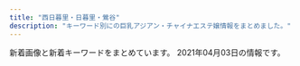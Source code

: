 ```yaml
---
title: "西日暮里・日暮里・鶯谷"
description: "キーワード別にの巨乳アジアン・チャイナエステ嬢情報をまとめました。"
---
```


新着画像と新着キーワードをまとめています。
2021年04月03日の情報です。

<DmmAffiliateIns />
<KeywordTable
  shops={
    [
    {
        "station": "JR\u897f\u65e5\u66ae\u91cc\u99c5",
        "img_links": [
            "http://chou.ies.bz/photos/sites/85/2020/12/2020120204150858.jpg",
            "http://chou.ies.bz/photos/sites/85/2019/06/2019062803491517.jpg",
            "http://chou.ies.bz/photos/sites/85/2019/07/2019070106333414.jpg",
            "http://chou.ies.bz/images/s_staff.jpg",
            "http://chou.ies.bz/images/s3.png",
            "http://chou.ies.bz/images/n1.jpg",
            "http://chou.ies.bz/photos/sites/85/2020/10/2020100610370157.jpg",
            "http://chou.ies.bz/photos/sites/85/2019/12/2019120602315853.jpg",
            "http://chou.ies.bz/photos/sites/85/2019/07/2019070106340260.jpg",
            "http://chou.ies.bz/images/s_link.png",
            "http://chou.ies.bz/images/s_pick.png",
            "http://chou.ies.bz/images/mobile.png",
            "http://chou.ies.bz/photos/sites/85/2019/07/2019070106320474.jpg",
            "http://chou.ies.bz/images/s1.png",
            "http://chou.ies.bz/photos/sites/85/2020/10/2020100610383828.jpg",
            "http://chou.ies.bz/photos/sites/85/2020/12/2020121802483415.jpg",
            "http://chou.ies.bz/images/n3.png",
            "http://chou.ies.bz/photos/sites/85/2019/07/2019070509385227.jpg",
            "http://chou.ies.bz/images/top.png",
            "http://chou.ies.bz/photos/sites/85/2020/12/2020120204265615.jpg",
            "http://chou.ies.bz/photos/sites/85/2019/07/2019070106330942.jpg",
            "http://chou.ies.bz/images/s_news.png"
        ],
        "url": "http://chou.ies.bz/",
        "name": "\u706f\u308a\u5c4b",
        "keywords": {
            "E": 1,
            "D": 9,
            "87": 1,
            "84": 2,
            "86": 7,
            "85": 1,
            "C": 1
        }
    },
    {
        "img_links": [
            "http://www.ai-lian.work/images/line.png",
            "http://www.ai-lian.work/images/staff_t.jpg",
            "http://www.ai-lian.work/img/aya1.jpg",
            "http://www.ai-lian.work/images/news.jpg",
            "http://www.ai-lian.work/images/1.jpg",
            "http://www.ai-lian.work/images/head.jpg",
            "http://www.ai-lian.work/images/3.jpg",
            "http://www.ai-lian.work/images/rec1.jpg",
            "http://www.ai-lian.work/images/int2.jpg",
            "http://www.ai-lian.work/images/interior_t.jpg",
            "http://www.ai-lian.work/images/2.jpg",
            "http://www.ai-lian.work/images/int1.jpg",
            "http://www.ai-lian.work/images/sys1.jpg",
            "http://www.ai-lian.work/images/tel.jpg",
            "http://www.ai-lian.work/img/saya1.jpg",
            "http://www.ai-lian.work/img/yui1.jpg",
            "http://www.ai-lian.work/images/ta.jpg",
            "http://www.ai-lian.work/images/mobile.jpg"
        ],
        "name": "\u5fc3\u7f8e",
        "url": "http://www.ai-lian.work/",
        "keywords": {},
        "station": "JR\u9daf\u8c37\u99c5\u5317\u53e3"
    },
    {
        "station": "\u753a\u5c4b\u99c51\u756a\u51fa\u53e3",
        "name": "\u3082\u307f\u306e\u6728",
        "url": "https://mominoki.tyo.ac/",
        "keywords": {
            "85": 12,
            "D": 24,
            "E": 4,
            "83": 4,
            "86": 4,
            "C": 15,
            "87": 8
        },
        "img_links": [
            "https://mominoki.tyo.ac/images/themes/pink/s_news.png",
            "https://mominoki.tyo.ac/photos/sites/41/2020/09/2020092804344859.jpg",
            "https://mominoki.tyo.ac/images/themes/pink/no2.png",
            "https://mominoki.tyo.ac/photos/sites/41/2020/11/2020111401222038.jpg",
            "https://mominoki.tyo.ac/images/themes/pink/s_ranking.png",
            "https://mominoki.tyo.ac/images/room3.jpg",
            "https://mominoki.tyo.ac/images/themes/pink/s_staff.png",
            "https://mominoki.tyo.ac/images/themes/pink/s_newface.png",
            "https://mominoki.tyo.ac/images/themes/pink/mobile.jpg",
            "https://mominoki.tyo.ac/images/themes/pink/no1.png",
            "https://mominoki.tyo.ac/images/themes/pink/line.png",
            "https://mominoki.tyo.ac/images/themes/pink/r3.jpg",
            "https://mominoki.tyo.ac/photos/sites/41/2020/09/2020092804344656.jpg",
            "https://mominoki.tyo.ac/images/room4.jpg",
            "https://mominoki.tyo.ac/photos/sites/41/2020/09/2020092801595154.jpg",
            "https://mominoki.tyo.ac/images/room1.jpg",
            "https://mominoki.tyo.ac/images/room2.jpg",
            "https://mominoki.tyo.ac/images/themes/pink/s_pickup.png",
            "https://mominoki.tyo.ac/images/themes/pink/s_link.png",
            "https://mominoki.tyo.ac/photos/sites/41/2021/03/202103150747058.jpg",
            "https://mominoki.tyo.ac/photos/sites/41/2021/03/202103150746598.jpg",
            "https://mominoki.tyo.ac/photos/sites/41/2020/09/2020092804344750.jpg",
            "https://mominoki.tyo.ac/photos/sites/41/2020/09/2020092810535583.jpg"
        ]
    },
    {
        "station": "JR\u897f\u65e5\u66ae\u91cc\u99c5",
        "img_links": [
            "http://onkyoukou.tyo.cm/images/top.png",
            "http://onkyoukou.tyo.cm/images/n3.jpg",
            "http://onkyoukou.tyo.cm/images/face_bj.jpg",
            "http://onkyoukou.tyo.cm/images/s_news.jpg",
            "http://onkyoukou.tyo.cm/images/acc1.jpg",
            "http://onkyoukou.tyo.cm/images/s_link.jpg",
            "http://onkyoukou.tyo.cm/photos/sites/88/2017/03/staff2.jpg",
            "http://onkyoukou.tyo.cm/images/mobile.jpg",
            "http://onkyoukou.tyo.cm/photos/sites/88/2017/03/staff4.jpg",
            "http://onkyoukou.tyo.cm/images/s_staff1.jpg",
            "http://onkyoukou.tyo.cm/images/nbj1.jpg",
            "http://onkyoukou.tyo.cm/images/s_mobile.jpg",
            "http://onkyoukou.tyo.cm/photos/sites/88/2020/03/2020030111163079.jpg",
            "http://onkyoukou.tyo.cm/images/acc2.jpg",
            "http://onkyoukou.tyo.cm/photos/sites/88/2017/03/staff1.jpg",
            "http://onkyoukou.tyo.cm/images/n1.jpg",
            "http://onkyoukou.tyo.cm/images/s_pick.jpg",
            "http://onkyoukou.tyo.cm/images/s_face.jpg",
            "http://onkyoukou.tyo.cm/images/acc3.jpg",
            "http://onkyoukou.tyo.cm/images/line.jpg",
            "http://onkyoukou.tyo.cm/images/face_bj3.jpg",
            "http://onkyoukou.tyo.cm/images/s_staff.jpg",
            "http://onkyoukou.tyo.cm/images/nbj3.jpg"
        ],
        "url": "http://onkyoukou.tyo.cm/",
        "keywords": {
            "88": 6,
            "C": 13,
            "87": 3,
            "86": 3
        },
        "name": "\u6e29\u99a8\u6e2f-\u304a\u3093\u304d\u3087\u3046\u3053\u3046-"
    },
    {
        "keywords": {},
        "url": "http://www.es-ms.work/",
        "station": "JR\u9daf\u8c37\u99c5\u5317\u53e3",
        "name": "\u685c\u306e\u5bb6",
        "img_links": [
            "http://www.es-ms.work/images/tg.jpg",
            "http://www.es-ms.work/images/int2.jpg",
            "http://www.es-ms.work/staff/rina.jpg",
            "http://www.es-ms.work/staff/sayuri.jpg",
            "http://www.es-ms.work/images/rec1.jpg",
            "http://www.es-ms.work/images/news.jpg",
            "http://www.es-ms.work/images/2.jpg",
            "http://www.es-ms.work/img/sayuri1.jpg",
            "http://www.es-ms.work/img/rina1.jpg",
            "http://www.es-ms.work/images/sys.jpg",
            "http://www.es-ms.work/images/staff_t.jpg",
            "http://www.es-ms.work/images/ac1.jpg",
            "http://www.es-ms.work/images/1.jpg",
            "http://www.es-ms.work/images/interior_t.jpg",
            "http://www.es-ms.work/images/s1.png",
            "http://www.es-ms.work/images/head.jpg",
            "http://www.es-ms.work/img/kaya1.jpg",
            "http://www.es-ms.work/images/rec2.jpg",
            "http://www.es-ms.work/staff/kaya.jpg",
            "http://www.es-ms.work/images/int1.jpg",
            "http://www.es-ms.work/images/3.jpg"
        ]
    },
    {
        "station": "JR\u65e5\u66ae\u91cc\u99c5",
        "img_links": [
            "http://www.night.ne.jp/nightnet/img/14.jpg",
            "http://www.night.ne.jp/_format/P/img/whats_news.jpg",
            "http://www.night.ne.jp/nightnet/img/3.jpg",
            "http://www.night.ne.jp/nightnet/img/4.jpg",
            "http://www.night.ne.jp/tokyo/hayasi/img/view_3.jpg",
            "http://www.night.ne.jp/tokyo/hayasi/img/view_4.jpg",
            "http://www.night.ne.jp/tokyo/hayasi/img/index_top.jpg",
            "http://www.night.ne.jp/nightnet/img/5.jpg",
            "http://www.night.ne.jp/nightnet/img/12a.jpg",
            "http://www.night.ne.jp/tokyo/hayasi/img/view_2.jpg",
            "http://www.night.ne.jp/nightnet/img/2.jpg",
            "http://www.night.ne.jp/nightnet/img/9.jpg",
            "http://www.night.ne.jp/nightnet/img/16.jpg",
            "http://www.night.ne.jp/tokyo/hayasi/img/qr_code.jpg",
            "http://www.night.ne.jp/_format/P/img/index_enter_1.jpg",
            "http://www.night.ne.jp/_format/P/img/over_msg_02.jpg",
            "http://www.night.ne.jp/tokyo/hayasi/img_staff/g_7181.jpg",
            "http://www.night.ne.jp/_format/W/img/whats_view.jpg",
            "http://www.night.ne.jp/nightnet/img/15.jpg",
            "http://www.night.ne.jp/tokyo/hayasi/img/index_view.jpg",
            "http://www.night.ne.jp/nightnet/img/13.jpg",
            "http://www.night.ne.jp/nightnet/img/8.jpg",
            "http://www.night.ne.jp/nightnet/img/17.jpg",
            "http://www.night.ne.jp/nightnet/img/6.jpg",
            "http://www.night.ne.jp/_format/P/img/over_msg_01.jpg",
            "http://www.night.ne.jp/tokyo/hayasi/img/view_1.jpg",
            "http://www.night.ne.jp/nightnet/img/7.jpg",
            "http://www.night.ne.jp/tokyo/hayasi/img/view_5.jpg",
            "http://www.night.ne.jp/nightnet/img/10.jpg",
            "http://www.night.ne.jp/tokyo/hayasi/img/view_6.jpg",
            "http://www.night.ne.jp/nightnet/img/1.jpg",
            "http://www.night.ne.jp/tokyo/hayasi/img/index.jpg",
            "http://www.night.ne.jp/nightnet/img/11.jpg"
        ],
        "name": "\u6797\u30de\u30c3\u30b5\u30fc\u30b8",
        "url": "http://www.night.ne.jp/tokyo/hayasi/",
        "keywords": {}
    },
    {
        "station": "JR\u897f\u65e5\u66ae\u91cc\u99c5",
        "img_links": [
            "http://flowerscent.este.work/head_1_4691_1553674270167089.png",
            "http://flowerscent.este.work/2/uploadimg/1600260826.jpg",
            "http://flowerscent.este.work/2/uploadimg/1616469849.jpg",
            "http://flowerscent.este.work/head_3_4691_1556258938113847.png",
            "http://flowerscent.este.work/head_2_4691_1553674270815382.png",
            "http://flowerscent.este.work/2/uploadimg/1599833697.jpg"
        ],
        "url": "http://flowerscent.este.work/",
        "keywords": {
            "C": 36,
            "E": 12,
            "D": 24,
            "87": 12,
            "83": 36,
            "86": 24
        },
        "name": "\u3075\u308f\u3075\u308f"
    },
    {
        "keywords": {
            "C": 21
        },
        "station": "JR\u9daf\u8c37\u99c5\u5317\u53e3",
        "name": "\u5065\u7f8e\u5802",
        "url": "http://es-rlx.com/",
        "img_links": [
            "http://es-rlx.com/pic/top1.jpg",
            "http://es-rlx.com/staff/minami/01.jpg",
            "http://es-rlx.com/img/ft_tel.png",
            "http://es-rlx.com/img/access/road01.jpg",
            "http://es-rlx.com/staff/mai/01.jpg",
            "http://es-rlx.com/img/ttl_mobile.png",
            "http://es-rlx.com/img/access/road04.jpg",
            "http://es-rlx.com/pic/top2.jpg",
            "http://es-rlx.com/img/youtube.jpg",
            "http://es-rlx.com/img/access/roaddm.png",
            "http://es-rlx.com/img/access/road03.jpg",
            "http://es-rlx.com/staff/sakura/01.jpg",
            "http://es-rlx.com/img/ttl_tnew.png",
            "http://es-rlx.com/img/ttl_staff.png",
            "http://es-rlx.com/i/files/homeimg.jpg",
            "http://es-rlx.com/pic/head.png",
            "http://es-rlx.com/pic/top3.jpg",
            "http://es-rlx.com/staff/rumi/01mb.jpg",
            "http://es-rlx.com/staff/yuki/01.jpg",
            "http://es-rlx.com/img/access/kanban.png",
            "http://es-rlx.com/staff/sakura/01mb.jpg",
            "http://es-rlx.com/staff/minami/01mb.jpg",
            "http://es-rlx.com/staff/mai/01mb.jpg",
            "http://es-rlx.com/img/ttl_rec.png",
            "http://es-rlx.com/img/access/road02.jpg",
            "http://es-rlx.com/staff/yuki/01mb.jpg",
            "http://es-rlx.com/staff/anna/01mb.jpg",
            "http://es-rlx.com/staff/rumi/01.jpg",
            "http://es-rlx.com/staff/anna/01.jpg"
        ]
    },
    {
        "name": "\u306f\u305f\u3061",
        "img_links": [
            "http://www.mac-riraku106.xyz/static/picture/top-img02.png",
            "http://www.mac-riraku106.xyz/uploads/200801/1-200P1110412514.jpg",
            "http://www.mac-riraku106.xyz/uploads/200325/1-2003251H340B9.jpg",
            "http://www.mac-riraku106.xyz/uploads/190723/34-1.jpg",
            "http://www.mac-riraku106.xyz/uploads/200608/1-20060Q02506204.jpg",
            "http://www.mac-riraku106.xyz/static/picture/michi02.png",
            "http://www.mac-riraku106.xyz/uploads/191128/1-19112Q3111UF.jpg",
            "http://www.mac-riraku106.xyz/static/picture/2.jpg",
            "http://www.mac-riraku106.xyz/uploads/191128/1-19112Q3102OP.jpg",
            "http://www.mac-riraku106.xyz/uploads/190723/23-2.jpg",
            "http://www.mac-riraku106.xyz/uploads/200310/1-20031013091I08.jpg",
            "http://www.mac-riraku106.xyz/uploads/191219/1-19121912423J29.jpg",
            "http://www.mac-riraku106.xyz/uploads/191209/1-191209123459153.jpg",
            "http://www.mac-riraku106.xyz/uploads/200501/1-200501125251121.jpg",
            "http://www.mac-riraku106.xyz/uploads/200501/1-200501125150516.jpg",
            "http://www.mac-riraku106.xyz/uploads/200501/1-200501144951148.jpg",
            "http://www.mac-riraku106.xyz/uploads/200818/1-200QQ5535E92.jpg",
            "http://www.mac-riraku106.xyz/uploads/191106/1-191106092S0357.jpg",
            "http://www.mac-riraku106.xyz/uploads/200317/1-20031G4420c38.jpg",
            "http://www.mac-riraku106.xyz/uploads/190826/1-1ZR6144611E0.jpg",
            "http://www.mac-riraku106.xyz/uploads/191106/1-191106092T0531.jpg",
            "http://www.mac-riraku106.xyz/uploads/191008/1-19100Q5453V63.jpg",
            "http://www.mac-riraku106.xyz/uploads/190723/1-2.jpg",
            "http://www.mac-riraku106.xyz/uploads/200501/1-200501125159161.jpg",
            "http://www.mac-riraku106.xyz/uploads/190723/23-3.jpg",
            "http://www.mac-riraku106.xyz/uploads/190723/23-1.jpg",
            "http://www.mac-riraku106.xyz/static/picture/top-img03.png",
            "http://www.mac-riraku106.xyz/static/picture/top-img01.png",
            "http://www.mac-riraku106.xyz/uploads/190826/1-1ZR614462Qa.jpg",
            "http://www.mac-riraku106.xyz/uploads/200608/1-20060Q0251EY.jpg",
            "http://www.mac-riraku106.xyz/uploads/190723/30-1.jpg",
            "http://www.mac-riraku106.xyz/uploads/200317/1-20031G44235R7.jpg",
            "http://www.mac-riraku106.xyz/static/picture/tel.png",
            "http://www.mac-riraku106.xyz/uploads/200501/1-200501145002a7.jpg",
            "http://www.mac-riraku106.xyz/uploads/190723/10-2.jpg",
            "http://www.mac-riraku106.xyz/uploads/190906/1-1ZZ6125225A4.jpg",
            "http://www.mac-riraku106.xyz/uploads/191209/1-1912091229204E.jpg",
            "http://www.mac-riraku106.xyz/uploads/200501/1-200501145011C2.jpg",
            "http://www.mac-riraku106.xyz/uploads/190723/33-1.jpg",
            "http://www.mac-riraku106.xyz/uploads/200325/1-2003251H312V4.jpg",
            "http://www.mac-riraku106.xyz/uploads/200818/1-200QQ554231G.jpg",
            "http://www.mac-riraku106.xyz/static/picture/top-img09.png",
            "http://www.mac-riraku106.xyz/uploads/190723/21-1.jpg",
            "http://www.mac-riraku106.xyz/uploads/190906/1-1ZZ612503C39.jpg",
            "http://www.mac-riraku106.xyz/uploads/200501/1-200501125300127.jpg",
            "http://www.mac-riraku106.xyz/uploads/191008/1-19100Q5451M20.jpg",
            "http://www.mac-riraku106.xyz/uploads/190926/1-1Z926131T2408.jpg",
            "http://www.mac-riraku106.xyz/uploads/190723/1-1.jpg",
            "http://www.mac-riraku106.xyz/uploads/191219/1-191219124141563.jpg",
            "http://www.mac-riraku106.xyz/static/picture/1.jpg",
            "http://www.mac-riraku106.xyz/uploads/191128/1-19112Q31009521.jpg",
            "http://www.mac-riraku106.xyz/uploads/191106/1-191106092J62Y.jpg",
            "http://www.mac-riraku106.xyz/uploads/200310/1-200310130925920.jpg",
            "http://www.mac-riraku106.xyz/uploads/190723/25-1.jpg",
            "http://www.mac-riraku106.xyz/uploads/200317/1-20031G44220J0.jpg",
            "http://www.mac-riraku106.xyz/uploads/190723/10-1.jpg",
            "http://www.mac-riraku106.xyz/uploads/200801/1-200P1110A4M2.jpg",
            "http://www.mac-riraku106.xyz/uploads/200310/1-200310130Z0421.jpg",
            "http://www.mac-riraku106.xyz/uploads/190926/1-1Z926131R6102.jpg",
            "http://www.mac-riraku106.xyz/uploads/200818/1-200QQ55415J4.jpg",
            "http://www.mac-riraku106.xyz/uploads/200801/1-200P1110631926.jpg",
            "http://www.mac-riraku106.xyz/static/picture/michi01.png",
            "http://www.mac-riraku106.xyz/uploads/191209/1-191209122ZY50.jpg",
            "http://www.mac-riraku106.xyz/static/picture/call.png"
        ],
        "station": "JR\u65e5\u66ae\u91cc\u99c5\u5357\u53e3",
        "url": "http://www.mac-riraku106.xyz/",
        "keywords": {
            "85": 17,
            "86": 19,
            "F": 3,
            "94": 3,
            "E": 6,
            "C": 18,
            "D": 49
        }
    },
    {
        "url": "http://reijin.xyz.mn/",
        "station": "JR\u65e5\u66ae\u91cc\u99c5\u6771\u53e3",
        "name": "\u9e97\u4eba",
        "img_links": [],
        "keywords": {}
    },
    {
        "station": "JR\u9daf\u8c37\u99c5\u5317\u53e3",
        "name": "\u30e9\u30d4\u30b9",
        "url": "http://lapis.tyo.cm/",
        "img_links": [
            "http://lapis.tyo.cm/images/pick_bj3.jpg",
            "http://lapis.tyo.cm/images/s_staff.jpg",
            "http://lapis.tyo.cm/images/mobile.jpg",
            "http://lapis.tyo.cm/images/pick_bj1.jpg",
            "http://lapis.tyo.cm/photos/sites/75/2021/01/2021010407562324.jpg",
            "http://lapis.tyo.cm/images/s_face.jpg",
            "http://lapis.tyo.cm/images/s_link.jpg",
            "http://lapis.tyo.cm/images/new.jpg",
            "http://lapis.tyo.cm/images/s_pick.jpg",
            "http://lapis.tyo.cm/photos/sites/75/2021/01/2021010407562290.jpg",
            "http://lapis.tyo.cm/photos/sites/75/2021/01/2021010407562482.jpg",
            "http://lapis.tyo.cm/photos/sites/75/2021/01/2021010407562697.jpg",
            "http://lapis.tyo.cm/images/nbj3.jpg",
            "http://lapis.tyo.cm/images/s_blog.jpg",
            "http://lapis.tyo.cm/images/top.png",
            "http://lapis.tyo.cm/images/nbj1.jpg"
        ],
        "keywords": {
            "87": 4,
            "83": 4,
            "86": 8,
            "D": 16
        }
    },
    {
        "name": "\u672a\u6765",
        "url": "http://www.relax-mirai.info/",
        "station": "\u65e5\u66ae\u91cc\u99c5\u6771\u53e3",
        "img_links": [
            "http://www.relax-mirai.info/images/sayuri1.jpg",
            "http://www.relax-mirai.info/gals/aki1.jpg",
            "http://www.relax-mirai.info/images/info02.jpg",
            "http://www.relax-mirai.info/images/qr.jpg",
            "http://www.relax-mirai.info/i/120/sayuri1.jpg",
            "http://www.relax-mirai.info/i/images/momo1.jpg",
            "http://www.relax-mirai.info/images/m04.jpg",
            "http://www.relax-mirai.info/images/m03.jpg",
            "http://www.relax-mirai.info/gals/emi1.jpg",
            "http://www.relax-mirai.info/images/info01.jpg",
            "http://www.relax-mirai.info/images/risa1.jpg",
            "http://www.relax-mirai.info/gals/risa1.jpg",
            "http://www.relax-mirai.info/gals/kaka1.jpg",
            "http://www.relax-mirai.info/i/images/sayuri1.jpg",
            "http://www.relax-mirai.info/images/momo1.jpg",
            "http://www.relax-mirai.info/images/m02.jpg"
        ],
        "keywords": {}
    },
    {
        "station": "JR\u65e5\u66ae\u91cc\u99c5\u6771\u53e3",
        "url": "http://es-minami.com/",
        "name": "\u307f\u306a\u307f",
        "img_links": [
            "http://es-minami.com/gals/sayuri1.jpg",
            "http://es-minami.com/img/yuki1.jpg",
            "http://www.es-minami.com/gals/sayuri1.jpg",
            "http://es-minami.com/img/sayuri2.jpg",
            "http://www.es-minami.com/images/staff-bar.png",
            "http://www.es-minami.com/images/news.png",
            "http://www.es-minami.com/img/nana1.jpg",
            "http://es-minami.com/img/nana1.jpg",
            "http://es-minami.com/images/mika2.jpg",
            "http://es-minami.com/gals/riri1.jpg",
            "http://www.es-minami.com/gals/mika2.jpg",
            "http://es-minami.com/images/mobole.png",
            "http://www.es-minami.com/images/rika1.jpg",
            "http://www.es-minami.com/gals/sayuri2.jpg",
            "http://www.es-minami.com/images/mika1.jpg",
            "http://es-minami.com/images/pick_staff6.jpg",
            "http://es-minami.com/images/mika1.jpg",
            "http://www.es-minami.com/gals/rika1.jpg",
            "http://es-minami.com/images/yuki1.jpg",
            "http://es-minami.com/images/sayuri1.jpg",
            "http://www.es-minami.com/images/nana1.jpg",
            "http://www.es-minami.com/images/mobole.png",
            "http://www.es-minami.com/gals/sakura1.jpg",
            "http://es-minami.com/img/riri1.jpg",
            "http://www.es-minami.com/gals/nana1.jpg",
            "http://www.es-minami.com/images/sayuri2.jpg",
            "http://es-minami.com/images/rika1.jpg",
            "http://www.es-minami.com/images/sayuri1.jpg",
            "http://es-minami.com/gals/yuki1.jpg",
            "http://www.es-minami.com/img/mika2.jpg",
            "http://www.es-minami.com/images/pick_staff6.jpg",
            "http://es-minami.com/img/mika2.jpg",
            "http://es-minami.com/gals/rika1.jpg",
            "http://www.es-minami.com/img/riri1.jpg",
            "http://www.es-minami.com/gals/yuki1.jpg",
            "http://www.es-minami.com/images/mika2.jpg",
            "http://es-minami.com/images/sayuri2.jpg",
            "http://es-minami.com/images/nana1.jpg",
            "http://www.es-minami.com/img/mika1.jpg",
            "http://es-minami.com/img/sayuri1.jpg",
            "http://www.es-minami.com/images/riri1.jpg",
            "http://es-minami.com/gals/sayuri2.jpg",
            "http://es-minami.com/gals/sakura1.jpg",
            "http://es-minami.com/images/riri1.jpg",
            "http://www.es-minami.com/img/sayuri2.jpg",
            "http://es-minami.com/images/news.png",
            "http://es-minami.com/gals/mika1.jpg",
            "http://es-minami.com/gals/mika2.jpg",
            "http://www.es-minami.com/images/yuki1.jpg",
            "http://es-minami.com/gals/nana1.jpg",
            "http://es-minami.com/img/mika1.jpg",
            "http://www.es-minami.com/img/sayuri1.jpg",
            "http://es-minami.com/images/staff-bar.png",
            "http://www.es-minami.com/gals/riri1.jpg",
            "http://www.es-minami.com/img/yuki1.jpg",
            "http://www.es-minami.com/gals/mika1.jpg"
        ],
        "keywords": {}
    },
    {
        "keywords": {
            "\u30bb\u30af\u30b7\u30fc": 28,
            "E": 1,
            "G": 2,
            "\u30c0\u30a4\u30ca\u30de\u30a4\u30c8": 1
        },
        "name": "\u30bd\u30d5\u30a3\u30a2",
        "station": "JR\u65e5\u66ae\u91cc\u99c5\u5357\u53e3",
        "url": "https://www.sofia-est.com/",
        "img_links": [
            "https://www.sofia-est.com/img/girl/thumb/s108_1.jpg",
            "https://www.sofia-est.com/img/material/photo5.jpg",
            "https://www.sofia-est.com/img/material/top_pickup.png",
            "https://www.sofia-est.com/img/material/photo2.jpg",
            "https://www.sofia-est.com/img/material/gm4_rollout.png",
            "https://www.sofia-est.com/img/material/noimg_thumb.jpg",
            "https://www.sofia-est.com/img/girl/thumb/s100_1.jpg",
            "https://www.sofia-est.com/img/material/sd_rt_btn.png",
            "https://www.sofia-est.com/img/material/photo7.jpg",
            "https://www.sofia-est.com/img/material/movie_left_yaji.png",
            "https://www.sofia-est.com/img/girl/pickup/pickup20200111122329.jpg",
            "https://www.sofia-est.com/img/material/mob_t1.jpg",
            "https://www.sofia-est.com/img/girl/thumb/s106_1.jpg",
            "https://www.sofia-est.com/img/girl/list/s92_list.jpg",
            "https://www.sofia-est.com/img/material/gm3_rollout.png",
            "https://www.sofia-est.com/img/material/mobileqr.png",
            "https://www.sofia-est.com/img/material/mob_youtube.png",
            "https://www.sofia-est.com/img/girl/list/s108_list.jpg",
            "https://www.sofia-est.com/img/girl/thumb/s81_1.jpg",
            "https://www.sofia-est.com/img/girl/thumb/s56_1.jpg",
            "https://www.sofia-est.com/img/girl/list/s106_list.jpg",
            "https://www.sofia-est.com/img/girl/thumb/s106_2.jpg",
            "https://www.sofia-est.com/img/girl/thumb/s89_1.jpg",
            "https://www.sofia-est.com/img/girl/main/s97_1.jpg",
            "https://www.sofia-est.com/img/material/gm6_rollout.png",
            "https://www.sofia-est.com/img/girl/thumb/s97_2.jpg",
            "https://www.sofia-est.com/img/girl/thumb/s85_2.jpg",
            "https://www.sofia-est.com/img/material/gm5_rollout.png",
            "https://www.sofia-est.com/img/material/page3_1_subt2.png",
            "https://www.sofia-est.com/img/girl/main/s85_1.jpg",
            "https://www.sofia-est.com/img/girl/thumb/s99_1.jpg",
            "https://www.sofia-est.com/img/girl/thumb/s57_1.jpg",
            "https://www.sofia-est.com/img/material/phototxt.jpg",
            "https://www.sofia-est.com/img/material/photo3.jpg",
            "https://www.sofia-est.com/img/girl/thumb/s85_3.jpg",
            "https://www.sofia-est.com/img/girl/list/s89_list.jpg",
            "https://www.sofia-est.com/img/material/noimg_b.jpg",
            "https://www.sofia-est.com/img/girl/pickup/pickup20190509222453.jpg",
            "https://www.sofia-est.com/img/material/hosi5.png",
            "https://www.sofia-est.com/img/material/page2_subt1.png",
            "https://www.sofia-est.com/img/material/photobig.jpg",
            "https://www.sofia-est.com/img/girl/pickup/pickup20191220093623.jpg",
            "https://www.sofia-est.com/img/material/mob_m1_rev1.jpg",
            "https://www.sofia-est.com/img/girl/main/s99_1.jpg",
            "https://www.sofia-est.com/img/girl/thumb/s106_5.jpg",
            "https://www.sofia-est.com/img/girl/list/s81_list.jpg",
            "https://www.sofia-est.com/img/girl/list/s84_list.jpg",
            "https://www.sofia-est.com/img/material/gm1_rollout.png",
            "https://www.sofia-est.com/img/girl/thumb/s92_2.jpg",
            "https://www.sofia-est.com/img/top/topslide20141211.jpg",
            "https://www.sofia-est.com/img/material/courseoption_rev1.png",
            "https://www.sofia-est.com/img/material/top_news.png",
            "https://www.sofia-est.com/img/material/mob_t3.jpg",
            "https://www.sofia-est.com/img/material/page5_subt1.png",
            "https://www.sofia-est.com/img/girl/thumb/s94_1.jpg",
            "https://www.sofia-est.com/img/girl/thumb/s89_2.jpg",
            "https://www.sofia-est.com/img/girl/thumb/s81_2.jpg",
            "https://www.sofia-est.com/img/girl/thumb/s55_2.jpg",
            "https://www.sofia-est.com/img/girl/list/s111_list.jpg",
            "https://www.sofia-est.com/img/material/yakusoku.png",
            "https://www.sofia-est.com/img/girl/main/s57_1.jpg",
            "https://www.sofia-est.com/img/material/page4_subt1.png",
            "https://www.sofia-est.com/img/girl/thumb/s85_1.jpg",
            "https://www.sofia-est.com/img/material/page6_subt3.png",
            "https://www.sofia-est.com/img/what/coupon202009.png",
            "https://www.sofia-est.com/img/girl/mobilepickup/mobilepickup20200302124127.jpg",
            "https://www.sofia-est.com/img/material/movie_right_yaji.png",
            "https://www.sofia-est.com/img/material/mob_t4.jpg",
            "https://www.sofia-est.com/img/material/mob_m2_rev1.jpg",
            "https://www.sofia-est.com/img/material/page5_subt2.png",
            "https://www.sofia-est.com/img/girl/thumb/s55_1.jpg",
            "https://www.sofia-est.com/img/girl/thumb/s84_2.jpg",
            "https://www.sofia-est.com/img/girl/thumb/s106_4.jpg",
            "https://www.sofia-est.com/img/material/doublecourse_rev1.png",
            "https://www.sofia-est.com/img/girl/list/s56_list.jpg",
            "https://www.sofia-est.com/img/material/mob_m5.jpg",
            "https://www.sofia-est.com/img/material/coursepoint_rev2.png",
            "https://www.sofia-est.com/img/girl/list/s85_list.jpg",
            "https://www.sofia-est.com/img/material/mob_t2.jpg",
            "https://www.sofia-est.com/img/top/topslide20141210.jpg",
            "https://www.sofia-est.com/img/material/top_movie.png",
            "https://www.sofia-est.com/img/material/top_twitter.png",
            "https://www.sofia-est.com/img/material/page3_subt1.png",
            "https://www.sofia-est.com/img/material/top_infomation.png",
            "https://www.sofia-est.com/img/girl/main/s84_1.jpg",
            "https://www.sofia-est.com/img/material/photo8.jpg",
            "https://www.sofia-est.com/img/girl/thumb/s81_4.jpg",
            "https://www.sofia-est.com/img/material/top_about.png",
            "https://www.sofia-est.com/img/material/page8_subt2.png",
            "https://www.sofia-est.com/img/material/page8_subt1.png",
            "https://www.sofia-est.com/img/material/iph.png",
            "https://www.sofia-est.com/img/material/course_tanta2.png",
            "https://www.sofia-est.com/img/girl/thumb/s81_3.jpg",
            "https://www.sofia-est.com/img/material/top_camp.png",
            "https://www.sofia-est.com/img/material/page3_1_subt1.png",
            "https://www.sofia-est.com/img/material/movieicon.png",
            "https://www.sofia-est.com/img/top/topslide20150918.jpg",
            "https://www.sofia-est.com/img/material/mob_t5.jpg",
            "https://www.sofia-est.com/img/girl/thumb/s111_1.jpg",
            "https://www.sofia-est.com/img/material/gm2_rollout.png",
            "https://www.sofia-est.com/img/material/top_newface.png",
            "https://www.sofia-est.com/img/girl/thumb/s84_1.jpg",
            "https://www.sofia-est.com/img/material/mob_m3_rev1.jpg",
            "https://www.sofia-est.com/img/banner/koko_120x60.png",
            "https://www.sofia-est.com/img/material/noimg_m.jpg",
            "https://www.sofia-est.com/img/material/page4_subt2.png",
            "https://www.sofia-est.com/img/girl/list/s100_list.jpg",
            "https://www.sofia-est.com/img/material/course_tanta1.png",
            "https://www.sofia-est.com/img/girl/pickup/pickup20191220093702.jpg",
            "https://www.sofia-est.com/img/material/pagetop_rollout.png",
            "https://www.sofia-est.com/img/girl/list/s94_list.jpg",
            "https://www.sofia-est.com/img/material/page7_subt1.png",
            "https://www.sofia-est.com/img/girl/main/s92_1.jpg",
            "https://www.sofia-est.com/img/girl/thumb/s97_1.jpg",
            "https://www.sofia-est.com/img/girl/main/s106_1.jpg",
            "https://www.sofia-est.com/img/girl/list/s57_list.jpg",
            "https://www.sofia-est.com/img/girl/main/s81_1.jpg",
            "https://www.sofia-est.com/img/material/mob_m4.jpg",
            "https://www.sofia-est.com/img/girl/main/s55_1.jpg",
            "https://www.sofia-est.com/img/girl/thumb/s55_3.jpg",
            "https://www.sofia-est.com/img/material/movie20141210.jpg",
            "https://www.sofia-est.com/img/girl/list/s55_list.jpg",
            "https://www.sofia-est.com/img/material/page6_subt2.png",
            "https://www.sofia-est.com/img/material/photo6.jpg",
            "https://www.sofia-est.com/img/material/top_kodawari.png",
            "https://www.sofia-est.com/img/material/page6_subt1.png",
            "https://www.sofia-est.com/img/girl/thumb/s99_2.jpg",
            "https://www.sofia-est.com/img/girl/main/s89_1.jpg",
            "https://www.sofia-est.com/img/girl/thumb/s106_3.jpg",
            "https://www.sofia-est.com/img/material/photo4.jpg",
            "https://www.sofia-est.com/img/material/top_kodawariimg1.jpg",
            "https://www.sofia-est.com/img/girl/thumb/s81_5.jpg",
            "https://www.sofia-est.com/img/girl/main/s111_1.jpg",
            "https://www.sofia-est.com/img/material/photo1.jpg",
            "https://www.sofia-est.com/img/girl/list/s99_list.jpg",
            "https://www.sofia-est.com/img/girl/thumb/s92_1.jpg",
            "https://www.sofia-est.com/img/girl/list/s97_list.jpg"
        ]
    },
    {
        "keywords": {
            "C": 6
        },
        "station": "JR\u65e5\u66ae\u91cc\u99c5\u6771\u53e3",
        "img_links": [
            "http://www.en-nippori.net/image/mainparts/images/navi01_02.jpg",
            "http://www.en-nippori.net/image/therapist/01.jpg",
            "http://www.en-nippori.net/image/mainparts/images/navi01_03.jpg",
            "http://www.en-nippori.net/image/therapist/04.jpg",
            "http://www.en-nippori.net/image/mainparts/images/navi01_04.jpg",
            "http://www.en-nippori.net/image/therapist/06.jpg",
            "http://www.en-nippori.net/image/mainparts/main.jpg",
            "http://www.en-nippori.net/image/index/top.jpg",
            "http://www.en-nippori.net/image/mainparts/images/navi01_07.jpg",
            "http://www.en-nippori.net/image/therapist/02.jpg",
            "http://www.en-nippori.net/image/mainparts/images/navi01_05.jpg",
            "http://www.en-nippori.net/image/therapist/03.jpg",
            "http://www.en-nippori.net/image/mainparts/images/navi01_06.jpg"
        ],
        "url": "http://www.en-nippori.net/",
        "name": "\u7e01"
    },
    {
        "url": "http://www.hohoemi.es-relax.info/",
        "name": "\u307b\u307b\u3048\u307f",
        "keywords": {},
        "img_links": [
            "http://www.hohoemi.es-relax.info/gals/nana1.jpg",
            "http://www.hohoemi.es-relax.info/images/r03.jpg",
            "http://www.hohoemi.es-relax.info/gals/yuyu1.jpg",
            "http://www.hohoemi.es-relax.info/images/img02.jpg",
            "http://www.hohoemi.es-relax.info/images/r02.jpg",
            "http://www.hohoemi.es-relax.info/gals/yuri1.jpg",
            "http://www.hohoemi.es-relax.info/i/room/r03.jpg",
            "http://www.hohoemi.es-relax.info/images/img04.jpg",
            "http://www.hohoemi.es-relax.info/images/nanami1.jpg",
            "http://www.hohoemi.es-relax.info/gals/mirai1.jpg",
            "http://www.hohoemi.es-relax.info/gals/nanami1.jpg",
            "http://www.hohoemi.es-relax.info/images/r05.jpg",
            "http://www.hohoemi.es-relax.info/gals/egao1.jpg",
            "http://www.hohoemi.es-relax.info/images/162-1.jpg",
            "http://www.hohoemi.es-relax.info/images/r01.jpg",
            "http://www.hohoemi.es-relax.info/images/img03.jpg",
            "http://www.hohoemi.es-relax.info/i/room/r01.jpg",
            "http://www.hohoemi.es-relax.info/i/room/r02.jpg",
            "http://www.hohoemi.es-relax.info/gals/karin1.jpg",
            "http://www.hohoemi.es-relax.info/i/room/r04.jpg",
            "http://www.hohoemi.es-relax.info/gals/rika1.jpg",
            "http://www.hohoemi.es-relax.info/images/r04.jpg",
            "http://www.hohoemi.es-relax.info/images/newsbar.jpg",
            "http://www.hohoemi.es-relax.info/gals/monika1.jpg"
        ],
        "station": "JR\u897f\u65e5\u66ae\u91cc\u99c5"
    },
    {
        "img_links": [
            "http://momo.tyo.cm/photos/sites/53/2021/02/2021021607405730.jpg",
            "http://momo.tyo.cm/images/bg_pick.png",
            "http://momo.tyo.cm/photos/sites/53/2021/02/2021021607405658.jpg",
            "http://momo.tyo.cm/images/tit02.png",
            "http://momo.tyo.cm/images/tit_com.png",
            "http://momo.tyo.cm/images/tit_com02.png",
            "http://momo.tyo.cm/images/nav_link02.png",
            "http://momo.tyo.cm/images/border01.png",
            "http://momo.tyo.cm/images/tit_staff.png",
            "http://momo.tyo.cm/photos/sites/53/2021/02/2021021607405882.jpg",
            "http://momo.tyo.cm/images/tit_link01.png",
            "http://momo.tyo.cm/images/nav_link05.png",
            "http://momo.tyo.cm/images/tit_com03.png",
            "http://momo.tyo.cm/images/border02.png",
            "http://momo.tyo.cm/images/tit04.png",
            "http://momo.tyo.cm/images/top_slider02.jpg",
            "http://momo.tyo.cm/images/pagetop.png",
            "http://momo.tyo.cm/images/nav_link01.png",
            "http://momo.tyo.cm/images/tit05.png",
            "http://momo.tyo.cm/photos/sites/53/2021/02/2021021607405578.jpg",
            "http://momo.tyo.cm/images/tit_com05.png",
            "http://momo.tyo.cm/images/tit_com04.png",
            "http://momo.tyo.cm/images/nav_link04.png",
            "http://momo.tyo.cm/images/news.png",
            "http://momo.tyo.cm/images/nav_link06.png",
            "http://momo.tyo.cm/images/top_slider01.jpg",
            "http://momo.tyo.cm/images/tit03.png",
            "http://momo.tyo.cm/images/nav_link03.png",
            "http://momo.tyo.cm/images/tit01.png",
            "http://momo.tyo.cm/images/tit_com01.png"
        ],
        "url": "http://momo.tyo.cm/",
        "name": "\u6843",
        "station": "JR\u65e5\u66ae\u91cc\u99c5\u5357\u53e3",
        "keywords": {
            "86": 15,
            "85": 5,
            "D": 20
        }
    },
    {
        "name": "\u548c\u5408 \u308f\u3054\u3046",
        "station": "JR\u65e5\u66ae\u91cc\u99c5\u6771\u53e3",
        "keywords": {
            "86": 9,
            "E": 1,
            "D": 8
        },
        "url": "http://esthe-aroma.red/",
        "img_links": [
            "http://esthe-aroma.red/images/cg09.jpg",
            "http://esthe-aroma.red/images/cg01.jpg",
            "http://esthe-aroma.red/images/cg03.jpg",
            "http://esthe-aroma.red/images/precau.png",
            "http://esthe-aroma.red/images/cg07.jpg",
            "http://esthe-aroma.red/images/cg06.jpg",
            "http://esthe-aroma.red/link/menlog.jpg",
            "http://esthe-aroma.red/images/news.png",
            "http://esthe-aroma.red/images/cg02.jpg",
            "http://esthe-aroma.red/images/cg08.jpg",
            "http://esthe-aroma.red/images/r2.jpg",
            "http://esthe-aroma.red/images/rec.png",
            "http://esthe-aroma.red/images/staff_s.png",
            "http://esthe-aroma.red/images/imm.jpg",
            "http://esthe-aroma.red/images/sruru.jpg",
            "http://esthe-aroma.red/images/kan.jpg",
            "http://esthe-aroma.red/images/evetop.png",
            "http://esthe-aroma.red/images/cg10.jpg",
            "http://esthe-aroma.red/images/r3.jpg",
            "http://esthe-aroma.red/images/r4.jpg",
            "http://esthe-aroma.red/images/cg04.jpg",
            "http://esthe-aroma.red/images/top.png",
            "http://esthe-aroma.red/images/r1.jpg"
        ]
    }
]
}
/>
<DmmAffiliateScript />
